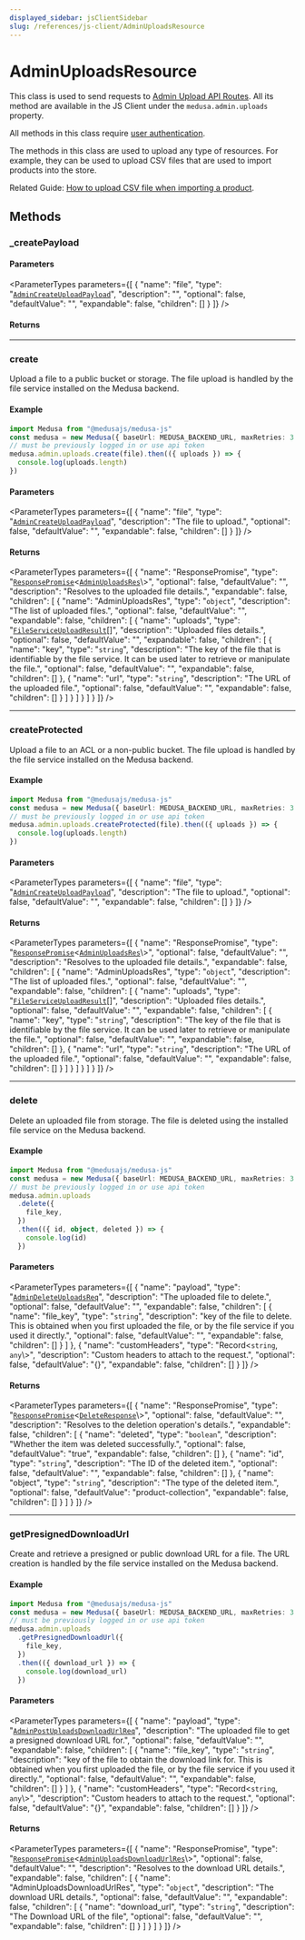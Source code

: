 ```yaml
---
displayed_sidebar: jsClientSidebar
slug: /references/js-client/AdminUploadsResource
---
```



# AdminUploadsResource

This class is used to send requests to [Admin Upload API Routes](https://docs.medusajs.com/api/admin#uploads). All its method
are available in the JS Client under the `medusa.admin.uploads` property.

All methods in this class require [user authentication](AdminAuthResource.mdx#createsession).

The methods in this class are used to upload any type of resources. For example, they can be used to upload CSV files that are used to import products into the store.

Related Guide: [How to upload CSV file when importing a product](https://docs.medusajs.com/modules/products/admin/import-products#1-upload-csv-file).

## Methods

### \_createPayload

#### Parameters

<ParameterTypes parameters={[
  {
    "name": "file",
    "type": "[`AdminCreateUploadPayload`](../modules/internal.mdx#admincreateuploadpayload)",
    "description": "",
    "optional": false,
    "defaultValue": "",
    "expandable": false,
    "children": []
  }
]} />

#### Returns

<ParameterTypes parameters={[]} />

___

### create

Upload a file to a public bucket or storage. The file upload is handled by the file service installed on the Medusa backend.

#### Example

```ts
import Medusa from "@medusajs/medusa-js"
const medusa = new Medusa({ baseUrl: MEDUSA_BACKEND_URL, maxRetries: 3 })
// must be previously logged in or use api token
medusa.admin.uploads.create(file).then(({ uploads }) => {
  console.log(uploads.length)
})
```

#### Parameters

<ParameterTypes parameters={[
  {
    "name": "file",
    "type": "[`AdminCreateUploadPayload`](../modules/internal.mdx#admincreateuploadpayload)",
    "description": "The file to upload.",
    "optional": false,
    "defaultValue": "",
    "expandable": false,
    "children": []
  }
]} />

#### Returns

<ParameterTypes parameters={[
  {
    "name": "ResponsePromise",
    "type": "[`ResponsePromise`](../modules/internal.mdx#responsepromise)<[`AdminUploadsRes`](../modules/internal.mdx#adminuploadsres)\\>",
    "optional": false,
    "defaultValue": "",
    "description": "Resolves to the uploaded file details.",
    "expandable": false,
    "children": [
      {
        "name": "AdminUploadsRes",
        "type": "`object`",
        "description": "The list of uploaded files.",
        "optional": false,
        "defaultValue": "",
        "expandable": false,
        "children": [
          {
            "name": "uploads",
            "type": "[`FileServiceUploadResult`](../modules/internal.mdx#fileserviceuploadresult)[]",
            "description": "Uploaded files details.",
            "optional": false,
            "defaultValue": "",
            "expandable": false,
            "children": [
              {
                "name": "key",
                "type": "`string`",
                "description": "The key of the file that is identifiable by the file service. It can be used later to retrieve or manipulate the file.",
                "optional": false,
                "defaultValue": "",
                "expandable": false,
                "children": []
              },
              {
                "name": "url",
                "type": "`string`",
                "description": "The URL of the uploaded file.",
                "optional": false,
                "defaultValue": "",
                "expandable": false,
                "children": []
              }
            ]
          }
        ]
      }
    ]
  }
]} />

___

### createProtected

Upload a file to an ACL or a non-public bucket. The file upload is handled by the file service installed on the Medusa backend.

#### Example

```ts
import Medusa from "@medusajs/medusa-js"
const medusa = new Medusa({ baseUrl: MEDUSA_BACKEND_URL, maxRetries: 3 })
// must be previously logged in or use api token
medusa.admin.uploads.createProtected(file).then(({ uploads }) => {
  console.log(uploads.length)
})
```

#### Parameters

<ParameterTypes parameters={[
  {
    "name": "file",
    "type": "[`AdminCreateUploadPayload`](../modules/internal.mdx#admincreateuploadpayload)",
    "description": "The file to upload.",
    "optional": false,
    "defaultValue": "",
    "expandable": false,
    "children": []
  }
]} />

#### Returns

<ParameterTypes parameters={[
  {
    "name": "ResponsePromise",
    "type": "[`ResponsePromise`](../modules/internal.mdx#responsepromise)<[`AdminUploadsRes`](../modules/internal.mdx#adminuploadsres)\\>",
    "optional": false,
    "defaultValue": "",
    "description": "Resolves to the uploaded file details.",
    "expandable": false,
    "children": [
      {
        "name": "AdminUploadsRes",
        "type": "`object`",
        "description": "The list of uploaded files.",
        "optional": false,
        "defaultValue": "",
        "expandable": false,
        "children": [
          {
            "name": "uploads",
            "type": "[`FileServiceUploadResult`](../modules/internal.mdx#fileserviceuploadresult)[]",
            "description": "Uploaded files details.",
            "optional": false,
            "defaultValue": "",
            "expandable": false,
            "children": [
              {
                "name": "key",
                "type": "`string`",
                "description": "The key of the file that is identifiable by the file service. It can be used later to retrieve or manipulate the file.",
                "optional": false,
                "defaultValue": "",
                "expandable": false,
                "children": []
              },
              {
                "name": "url",
                "type": "`string`",
                "description": "The URL of the uploaded file.",
                "optional": false,
                "defaultValue": "",
                "expandable": false,
                "children": []
              }
            ]
          }
        ]
      }
    ]
  }
]} />

___

### delete

Delete an uploaded file from storage. The file is deleted using the installed file service on the Medusa backend.

#### Example

```ts
import Medusa from "@medusajs/medusa-js"
const medusa = new Medusa({ baseUrl: MEDUSA_BACKEND_URL, maxRetries: 3 })
// must be previously logged in or use api token
medusa.admin.uploads
  .delete({
    file_key,
  })
  .then(({ id, object, deleted }) => {
    console.log(id)
  })
```

#### Parameters

<ParameterTypes parameters={[
  {
    "name": "payload",
    "type": "[`AdminDeleteUploadsReq`](../internal/classes/internal.AdminDeleteUploadsReq.mdx)",
    "description": "The uploaded file to delete.",
    "optional": false,
    "defaultValue": "",
    "expandable": false,
    "children": [
      {
        "name": "file_key",
        "type": "`string`",
        "description": "key of the file to delete. This is obtained when you first uploaded the file, or by the file service if you used it directly.",
        "optional": false,
        "defaultValue": "",
        "expandable": false,
        "children": []
      }
    ]
  },
  {
    "name": "customHeaders",
    "type": "Record<`string`, `any`\\>",
    "description": "Custom headers to attach to the request.",
    "optional": false,
    "defaultValue": "{}",
    "expandable": false,
    "children": []
  }
]} />

#### Returns

<ParameterTypes parameters={[
  {
    "name": "ResponsePromise",
    "type": "[`ResponsePromise`](../modules/internal.mdx#responsepromise)<[`DeleteResponse`](../internal/interfaces/internal.DeleteResponse.mdx)\\>",
    "optional": false,
    "defaultValue": "",
    "description": "Resolves to the deletion operation's details.",
    "expandable": false,
    "children": [
      {
        "name": "deleted",
        "type": "`boolean`",
        "description": "Whether the item was deleted successfully.",
        "optional": false,
        "defaultValue": "true",
        "expandable": false,
        "children": []
      },
      {
        "name": "id",
        "type": "`string`",
        "description": "The ID of the deleted item.",
        "optional": false,
        "defaultValue": "",
        "expandable": false,
        "children": []
      },
      {
        "name": "object",
        "type": "`string`",
        "description": "The type of the deleted item.",
        "optional": false,
        "defaultValue": "product-collection",
        "expandable": false,
        "children": []
      }
    ]
  }
]} />

___

### getPresignedDownloadUrl

Create and retrieve a presigned or public download URL for a file. The URL creation is handled by the file service installed on the Medusa backend.

#### Example

```ts
import Medusa from "@medusajs/medusa-js"
const medusa = new Medusa({ baseUrl: MEDUSA_BACKEND_URL, maxRetries: 3 })
// must be previously logged in or use api token
medusa.admin.uploads
  .getPresignedDownloadUrl({
    file_key,
  })
  .then(({ download_url }) => {
    console.log(download_url)
  })
```

#### Parameters

<ParameterTypes parameters={[
  {
    "name": "payload",
    "type": "[`AdminPostUploadsDownloadUrlReq`](../internal/classes/internal.AdminPostUploadsDownloadUrlReq.mdx)",
    "description": "The uploaded file to get a presigned download URL for.",
    "optional": false,
    "defaultValue": "",
    "expandable": false,
    "children": [
      {
        "name": "file_key",
        "type": "`string`",
        "description": "key of the file to obtain the download link for. This is obtained when you first uploaded the file, or by the file service if you used it directly.",
        "optional": false,
        "defaultValue": "",
        "expandable": false,
        "children": []
      }
    ]
  },
  {
    "name": "customHeaders",
    "type": "Record<`string`, `any`\\>",
    "description": "Custom headers to attach to the request.",
    "optional": false,
    "defaultValue": "{}",
    "expandable": false,
    "children": []
  }
]} />

#### Returns

<ParameterTypes parameters={[
  {
    "name": "ResponsePromise",
    "type": "[`ResponsePromise`](../modules/internal.mdx#responsepromise)<[`AdminUploadsDownloadUrlRes`](../modules/internal.mdx#adminuploadsdownloadurlres)\\>",
    "optional": false,
    "defaultValue": "",
    "description": "Resolves to the download URL details.",
    "expandable": false,
    "children": [
      {
        "name": "AdminUploadsDownloadUrlRes",
        "type": "`object`",
        "description": "The download URL details.",
        "optional": false,
        "defaultValue": "",
        "expandable": false,
        "children": [
          {
            "name": "download_url",
            "type": "`string`",
            "description": "The Download URL of the file",
            "optional": false,
            "defaultValue": "",
            "expandable": false,
            "children": []
          }
        ]
      }
    ]
  }
]} />
